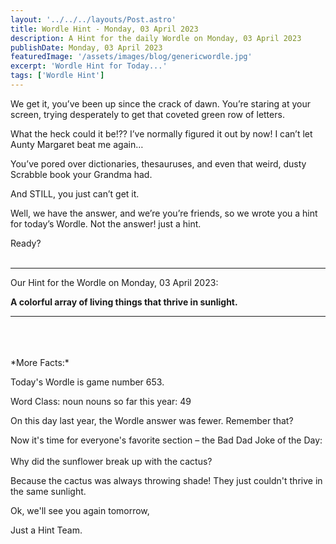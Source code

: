 ```yaml
---
layout: '../../../layouts/Post.astro'
title: Wordle Hint - Monday, 03 April 2023
description: A Hint for the daily Wordle on Monday, 03 April 2023
publishDate: Monday, 03 April 2023
featuredImage: '/assets/images/blog/genericwordle.jpg'
excerpt: 'Wordle Hint for Today...'
tags: ['Wordle Hint']
---
```


We get it, you’ve been up since the crack of dawn. You’re staring at your screen, trying desperately to get that coveted green row of letters.

What the heck could it be!??
I’ve normally figured it out by now!
I can’t let Aunty Margaret beat me again…

You’ve pored over dictionaries, thesauruses, and even that weird, dusty Scrabble book your Grandma had.

And STILL, you just can’t get it.

Well, we have the answer, and we’re you’re friends, so we wrote you a hint for today’s Wordle.
Not the answer! just a hint.

Ready?<br /><br />

---

Our Hint for the Wordle on Monday, 03 April 2023:

**A colorful array of living things that thrive in sunlight.**

---

<br />
<br />
<br />
*More Facts:*

Today's Wordle is game number 653.

Word Class: noun nouns so far this year: 49

On this day last year, the Wordle answer was fewer. Remember that?

Now it's time for everyone's favorite section – the Bad Dad Joke of the Day:<br /><br />Why did the sunflower break up with the cactus?

Because the cactus was always throwing shade! They just couldn't thrive in the same sunlight.

Ok, we'll see you again tomorrow,

Just a Hint Team.
